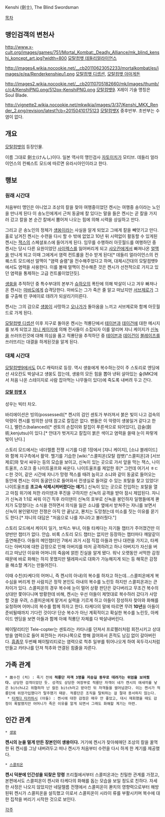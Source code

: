 Kenshi (劍士), The Blind Swordsman

[[목차]]
== 맹인검객의 변천사 ==

http://www.x-cult.org/images/games/751/Mortal_Kombat:_Deadly_Alliance/mk_blind_kenshi_koncept_art.jpg?width=800
[[모탈컴뱃 데들리얼라이언스]] 

http://images4.wikia.nocookie.net/__cb20110623052233/mortalkombat/es/images/e/ea/Renderkenshieu1.png
[[모탈컴뱃 디셉션]], [[모탈컴뱃 아마게돈]]

http://images2.wikia.nocookie.net/__cb20110705182660/mk/images/thumb/c/c4/KenshiPNG.png/512px-KenshiPNG.png
[[모탈컴뱃9]]. X레이 기술 명칭은 Soul Blade.

http://vignette2.wikia.nocookie.net/mkwikia/images/3/37/Kenshi_MKX_Render_2.png/revision/latest?cb=20150410175123
[[모탈컴뱃X]] 중후반부. 초반부는 수염이 없다.
== 개요 ==
[[모탈컴뱃]]의 등장인물.

이름 그대로 劍士(けんし)이다.
일본 역사의 맹인검사 [[자토이치]]가 모티브.  데들리 얼라이언스의 컨퀘스트 모드에 따르면 유라시아인이라고 한다.

== 행보 ==
=== 원래 시간대 ===
처음부터 맹인은 아니었고 조상의 칼을 찾아 여행중이었던 켄시는 여행중 송이라는 노인을 만나게 된다 이 송노인에게서 근처 동굴에 칼 있다는 말을 들은 켄시는 곧 칼을 가지러 갔고 칼을 본 순간 칼에서 뿜어져 나오는 힘에 의해 시력을 상실하고 만다. 

그리고 곧 송노인의 정체가 [[섕쑹]]이라는 사실을 알게 되었고 그에게 칼을 빼앗기고 만다. 홀로 남겨진 켄시는 수련을 다시 할 수 밖에 없었고 10년 뒤 시력없이 활동할 수 있게된 켄시는 [[잭스(모탈 컴뱃)|잭스]]의 스페셜포스에 들어가게 된다. 임무를 수행하러 아웃월드를 여행하던 중 켄시는 당시 다른 요원이었던 [[사이렉스]]를 잃어버리게 되고 [[샤오칸]]에게서 빠져나온 [[얼맥]]을 만나게 되고 이때 그에게서 염력 컨트롤을 전수 받게 된다[* 데들리 얼라이언스의 컨퀘스트 모드에선 얼맥이 "염력 슬램"을 전수해주었다고 하며, 대체시간대의 모탈컴뱃9에서도 염력을 사용한다.  이를 볼때 얼맥이 전수해준 것은 켄시가 선천적으로 가지고 있던 염력을 통제하는 고급 컨트롤이었던듯].

[[섕쑹]]을 추적하던 중 특수부대의 본부가 [[슈하오]]의 폭탄에 의해 박살이 나고 겨우 빠져나온 켄시는 [[마바도]]에게 습격당한다. 마바도는 그가 죽은 줄 알고 떠났지만 [[서브제로]]가 그를 구출해 린 쿠에이로 데려가 되살리기이른다.

켄시는 그의 감으로 [[섕쑹]]이 사망하고 [[오나가]]가 돌아옴을 느끼고 서브제로와 함께 아웃월드로 가게 된다.

[[모탈컴뱃 디셉션]] 이후 지구로 돌아온 켄시는 적룡단에서 [[테이븐]]과 [[데이건]]에 대한 메시지를 보게 되었고 [[쟈니 케이지]]에 의해 전사들이 소집되자 이를 알리며 쟈니 케이지가 [[신녹]]을 쓰러뜨린것에 대해 의심을 품고 적룡단을 추적하던 중 [[테이븐]]과 [[데이건]]이 [[블레이즈]]를 쓰러뜨리는 대결을 하게된것을 알게 된다.

=== 대체 시간대 ===
[[모탈컴뱃9]]에서도 DLC 캐릭터로 등장.  역시 섕쑹에게 복수하는것이 주 스토리로 엔딩에선 샤오칸도 박살내고 섕쑹도 잡는데, 섕쑹의 모든 힘을 뽑아 낸뒤 살아있는 숲(MK2에서 처음 나온 스테이지로 사람 잡아먹는 나무들이 있다)에 죽도록 내버려 두고 간다.

==== [[모탈 컴뱃 X]] ====
성우는 빅터 차오.

바리에이션은 빙의(possessed)[* 켄시의 검인 센토가 부러져서 붉은 빛이 나고 검속의 악령이 켄시를 빙의한 상태 참고로 칼집은 없다. 팬들은 이 악령이 섕쑹일거 같다고 한다.], 밸런스(balanced)[* 센토의 손잡이와 칼집이 푸른색으로 되어있다], 검술(劍術,kenjutsu)이 있다.[* 안대가 벗겨지고 칼집이 붉은 색이고 염력을 쓸때 눈이 파랗게 빛이 난다.]

스토리 모드에서는 네더렐름 전쟁 시기를 다룬 1장에서 [쟈니 케이지], [소냐 블레이드]와 함께 지구측에서 활약. 헬기를 기습한 [wiki:"스콜피온(모탈 컴뱃)"스콜피온]과 [서브제로]와 맞서 싸우는 등의 모습을 보이고, 신녹이 있는 곳으로 가서 앞을 막는 잭스, 나이트울프, 스모크 중 나이트울프와 싸운다. 나이트울프를 제압한 후[* 그런데 여기서 ㅎㄷㄷ한 것이, 같은 시간에 쟈니가 망령 잭스를 때려 눕히고 소냐와 같이 동굴로 들어오는 동안에 켄시는 이미 동굴안으로 들어와서 전생실로 들어갈 수 있는 포탈을 찾고 있었다! 나이트울프를 '''초고속 삭제시켜버렸다는 얘기.'''] 신녹이 있는 곳으로 진입하는 포탈을 열고 마침 위기에 처한 라이덴과 푸진을 구하지만 신녹의 공격을 받아 잠시 제압된다. 쟈니가 신녹과 1:1로 싸워 이긴 직후 라이덴이 신녹의 호부로 신녹을 봉인하자 일행들에게 콴치가 도망쳤다는 소식을 전하면서 의식을 잃은 소냐를 옆에서 받쳐주는 쟈니를 보면서 신녹이 봉인됐지만 전쟁은 아직 안 끝났고, 콴치는 도망쳤는데 미소를 짓는 이유를 묻기도 한다.[* 쟈니의 대답은 "처음으로 나를 쟈니라고 불러줬다."]

스토리 모드에서 케이지 일가, 브릭스 부녀, 아들 타케다는 자기들 챕터가 주어졌건만 이 양반만 챕터가 없다. 안습. 비록 스토리 모드 챕터는 없지만 등장하는 챕터마다 깨알같이 출연해준다. 아들의 메인챕터인 7에서 과거 시점 직접 아들과 만나 대련을 가지고, 타케다는 아버지에 대한 감정으로 인해 아버지를 마저 공격하려고 하나 아버지가 자신을 버리고 떠났던 이유와 어머니의 죽음에 얽힌 진실을 알게 됐다. 워낙 오랫동안 서먹한 감정 때문에 바로 화해는 하지 못했지만 텔레파시로 대화가 가능해지게 되는 등 해묵은 감정을 해소할 계기는 만들어진다.

이때 수친(타케다의 어머니, 즉 켄시의 아내)의 복수를 하자고 하는데...스콜피온에게 복수심을 버리게 한 사람치곤 정작 본인도 아내의 복수를 노린듯 하지만 스콜피온과는 큰 차이가 있다.  스콜피온의 경우 복수에 눈이 멀어 상황 판단은 갖다버리고 무조건 복수의 상대만 쫓아다니며 방황한데 비해, 켄시는 우선 아들이 제멋대로 복수하러 갔다가 사망할 것을 우려, 스콜피온에게 맡겨서 실력을 기르게 하고 아들이 장성하자 찾아와 화해를 요청하며 어머니의 복수를 함께 하자고 한다.  타케다의 말에 따르면 무려 '''10년'''을 아들이 준비될때까지 기다린 것이다!  단순 복수가 아닌 계획적이고 확실한 복수를 노린듯, 아케이드 엔딩을 보면 아들과 함께 아예 적룡단 자체를 다 박살내버린다.  

페이탈리티인 Tele-copter는 센토라는 카타나를 던져서 프로펠러처럼 회전시키고 상대방을 염력으로 들어 회전하는 카타나쪽으로 향해 끌어와서 흔적도 남김 없이 갈아버린다. [[흠좀무]] 두번째 페이탈리티로는 염력으로 척추 일부를 튀어나오게 하여 꼭두각시처럼 만들고 카타나를 던져 척추와 연결된 힘줄을 자른다.
== 가족 관계 ==
 * 故수친 (처) : 죽기 전에 '''적룡단 자객 3명을 저승길 동무로 데려가는 위엄을 보여줬다.''' 상당한 검객이었던 듯. 성격도 상당한 여장부로 적룡단 자객이 네가 켄시의 애새끼를 낳은 bitch냐고 위협하자 난 칼든 bitch라고 받아친 뒤 자객들을 썰어넘겼다. 이는 켄시가 적룡단에 위장가입했다가 탈주했기 때문. 적룡단은 조직을 탈퇴하는 걸 절대 용서하지 않는다.
  * [[타케다 타카하시]] (아들) : 켄시에 대한 감정은 매우 안 좋았고, 대시 재회했을 때도 감정이 폭발했지만 어머니가 죽은 이유를 알게 되면서 그래도 화해할 계기는 마련.

== 인간 관계 ==
 * [[섕쑹]]
'''켄시의 눈을 멀게 만든 장본인이 섕쑹이다.'''
거기에 켄시가 찾아헤매던 조상의 칼을 꿀꺽한 뒤 켄시를 그냥 내버려두고 떠나 켄시가 처음부터 수련을 다시 하게 한 계기를 제공했다.

 * [[스콜피온(모탈컴뱃)|스콜피온]]
'''켄시 덕분에 인간성을 되찾은 망령'''
프리퀄에서부터 스콜피온과는 친밀한 관계를 가졌고, 본편에서도 스콜피온이 켄시와 타케다의 화해를 돕는 모습을 보일 정도로 친하다.  자세한 사정은 나오지 않았지만 네덜렐름 전쟁에서 스콜피온이 콴치의 영향력으로부터 해방된뒤 켄시가 스콜피온을 설득했고 이로서 스콜피온이 시라이 류를 부활시키며 복수에 대한 집착을 버리기 시작한 것으로 보인다.  


[[각주]]
